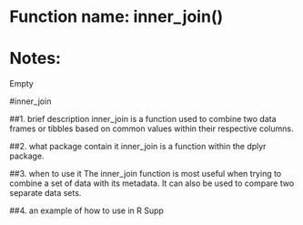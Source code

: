 # Function name: inner_join()
# Notes:
Empty


#inner_join

##1. brief description
inner_join is a function used to combine two data frames or tibbles based on common values within their respective columns.

##2. what package contain it
inner_join is a function within the dplyr package. 

##3. when to use it
The inner_join function is most useful when trying to combine a set of data with its metadata. It can also be used to compare two separate data sets.

##4. an example of how to use in R
Supp